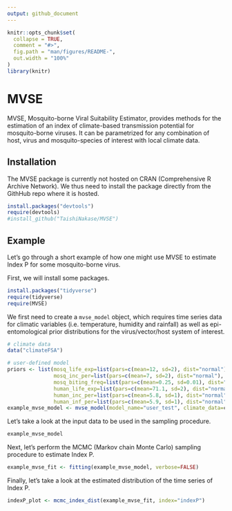 ```yaml
---
output: github_document
---
```


```r
knitr::opts_chunk$set(
  collapse = TRUE,
  comment = "#>",
  fig.path = "man/figures/README-",
  out.width = "100%"
)
library(knitr)
```

# MVSE

MVSE, Mosquito-borne Viral Suitability Estimator, provides methods for the estimation of an index of climate-based transmission potential for mosquito-borne viruses. It can be parametrized for any combination of host, virus and mosquito-species of interest with local climate data. 

## Installation

The MVSE package is currently not hosted on CRAN (Comprehensive R Archive Network). We thus need to install the package directly from the GithHub repo where it is hosted. 

```r
install.packages("devtools")
require(devtools)
#install_github("TaishiNakase/MVSE")
```

## Example

Let's go through a short example of how one might use MVSE to estimate Index P for some mosquito-borne virus. 

First, we will install some packages. 

```r
install.packages("tidyverse")
require(tidyverse)
require(MVSE)
```

We first need to create a `mvse_model` object, which requires time series data for climatic variables (i.e. temperature, humidity and rainfall) as well as epi-entomological prior distributions for the virus/vector/host system of interest. 

```r
# climate data
data("climateFSA")

# user-defined model
priors <- list(mosq_life_exp=list(pars=c(mean=12, sd=2), dist="normal"),
               mosq_inc_per=list(pars=c(mean=7, sd=2), dist="normal"),
               mosq_biting_freq=list(pars=c(mean=0.25, sd=0.01), dist="normal"),
               human_life_exp=list(pars=c(mean=71.1, sd=2), dist="normal"),
               human_inc_per=list(pars=c(mean=5.8, sd=1), dist="normal"),
               human_inf_per=list(pars=c(mean=5.9, sd=1), dist="normal"))
example_mvse_model <- mvse_model(model_name="user_test", climate_data=climateFSA, priors=priors)
```

Let's take a look at the input data to be used in the sampling procedure. 

```r
example_mvse_model
```

Next, let's perform the MCMC (Markov chain Monte Carlo) sampling procedure to estimate Index P. 

```r
example_mvse_fit <- fitting(example_mvse_model, verbose=FALSE)
```

Finally, let's take a look at the estimated distribution of the time series of Index P. 

```r
indexP_plot <- mcmc_index_dist(example_mvse_fit, index="indexP")
```
